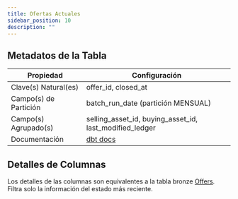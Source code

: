 ```yaml
---
title: Ofertas Actuales
sidebar_position: 10
description: ""
---
```


<div className="scoped-data-dictionary-table">

## Metadatos de la Tabla

| Propiedad             | Configuración                                                                                |
| --------------------- | -------------------------------------------------------------------------------------------- |
| Clave(s) Natural(es)  | offer_id, closed_at                                                                          |
| Campo(s) de Partición | batch_run_date (partición MENSUAL)                                                           |
| Campo(s) Agrupado(s)  | selling_asset_id, buying_asset_id, last_modified_ledger                                      |
| Documentación         | [dbt docs](http://www.stellar-dbt-docs.com/#!/model/model.stellar_dbt_public.offers_current) |

## Detalles de Columnas

Los detalles de las columnas son equivalentes a la tabla bronze [Offers](../bronze/offers.mdx). Filtra solo la información del estado más reciente.

</div>
